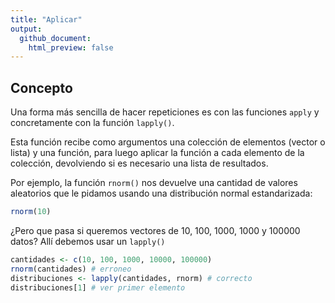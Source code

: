 ```yaml
---
title: "Aplicar"
output: 
  github_document:
    html_preview: false
---
```


## Concepto

Una forma más sencilla de hacer repeticiones es con las funciones `apply` y concretamente con la función `lapply()`. 

Esta función recibe como argumentos una colección de elementos (vector o lista) y una función, para luego aplicar la función a cada elemento de la colección, devolviendo si es necesario una lista de resultados.

Por ejemplo, la función `rnorm()` nos devuelve una cantidad de valores aleatorios que le pidamos usando una distribución normal estandarizada:

```r
rnorm(10)
```

¿Pero que pasa si queremos vectores de 10, 100, 1000, 1000 y 100000 datos? Allí debemos usar un `lapply()`
```r
cantidades <- c(10, 100, 1000, 10000, 100000)
rnorm(cantidades) # erroneo
distribuciones <- lapply(cantidades, rnorm) # correcto
distribuciones[1] # ver primer elemento
```

